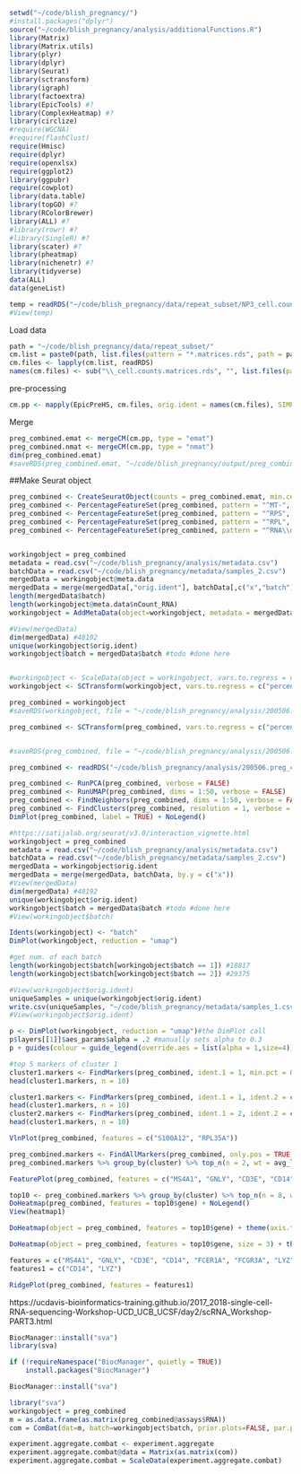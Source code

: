 ```r
setwd("~/code/blish_pregnancy/")
#install.packages("dplyr")
source("~/code/blish_pregnancy/analysis/additionalFunctions.R")
library(Matrix)
library(Matrix.utils)
library(plyr)
library(dplyr)
library(Seurat)
library(sctransform)
library(igraph)
library(factoextra)
library(EpicTools) #?
library(ComplexHeatmap) #?
library(circlize)
#require(WGCNA)
#require(flashClust)
require(Hmisc)
require(dplyr)
require(openxlsx)
require(ggplot2)
library(ggpubr)
require(cowplot)
library(data.table)
library(topGO) #?
library(RColorBrewer)
library(ALL) #?
#library(rowr) #?
#library(SingleR) #?
library(scater) #?
library(pheatmap)
library(nichenetr) #?
library(tidyverse)
data(ALL)
data(geneList)
```

```r
temp = readRDS("~/code/blish_pregnancy/data/repeat_subset/NP3_cell.counts.matrices.rds")
#View(temp)

```


Load data

```r
path = "~/code/blish_pregnancy/data/repeat_subset/"
cm.list = paste0(path, list.files(pattern = "*.matrices.rds", path = path))
cm.files <- lapply(cm.list, readRDS)
names(cm.files) <- sub("\\_cell.counts.matrices.rds", "", list.files(pattern = "*.matrices.rds", path = path))
```

pre-processing

```r
cm.pp <- mapply(EpicPreHS, cm.files, orig.ident = names(cm.files), SIMPLIFY = F)
```

Merge
```r
preg_combined.emat <- mergeCM(cm.pp, type = "emat")
preg_combined.nmat <- mergeCM(cm.pp, type = "nmat")
dim(preg_combined.emat)
#saveRDS(preg_combined.emat, "~/code/blish_pregnancy/output/preg_combined.emat.rds")
```


##Make Seurat object
```r
preg_combined <- CreateSeuratObject(counts = preg_combined.emat, min.cells = 10, names.field = 1, names.delim = "\\.")
preg_combined <- PercentageFeatureSet(preg_combined, pattern = "^MT-", col.name = "percent.mt")
preg_combined <- PercentageFeatureSet(preg_combined, pattern = "^RPS", col.name = "percent.rps")
preg_combined <- PercentageFeatureSet(preg_combined, pattern = "^RPL", col.name = "percent.rpl")
preg_combined <- PercentageFeatureSet(preg_combined, pattern = "^RNA\\d8S5", col.name = "percent.rrna")


workingobject = preg_combined
metadata = read.csv("~/code/blish_pregnancy/analysis/metadata.csv")
batchData = read.csv("~/code/blish_pregnancy/metadata/samples_2.csv")
mergedData = workingobject@meta.data
mergedData = merge(mergedData[,"orig.ident"], batchData[,c("x","batch")], all.x = TRUE)
length(mergedData$batch)
length(workingobject@meta.data$nCount_RNA)
workingobject = AddMetaData(object=workingobject, metadata = mergedData$batch, col.name = "batch")

#View(mergedData)
dim(mergedData) #48192
unique(workingobject$orig.ident)
workingobject$batch = mergedData$batch #todo #done here


#workingobject <- ScaleData(object = workingobject, vars.to.regress = c("batch"))
workingobject <- SCTransform(workingobject, vars.to.regress = c("percent.mt", "percent.rps", "percent.rpl", "percent.rrna", "nCount_RNA", "nFeature_RNA", "batch"), verbose = FALSE, return.only.var.genes = TRUE)

preg_combined = workingobject
#saveRDS(workingobject, file = "~/code/blish_pregnancy/analysis/200506.sbatch.preg_combined_NP3subset.seu.rds")

preg_combined <- SCTransform(preg_combined, vars.to.regress = c("percent.mt", "percent.rps", "percent.rpl", "percent.rrna", "nCount_RNA", "nFeature_RNA"), verbose = FALSE, return.only.var.genes = TRUE)


#saveRDS(preg_combined, file = "~/code/blish_pregnancy/analysis/200506.preg_combined_NP3subset.seu.rds")
```

```r
preg_combined <- readRDS("~/code/blish_pregnancy/analysis/200506.preg_combined_NP3subset.seu.rds") #ran on server # CAN START HERE!

preg_combined <- RunPCA(preg_combined, verbose = FALSE)
preg_combined <- RunUMAP(preg_combined, dims = 1:50, verbose = FALSE)
preg_combined <- FindNeighbors(preg_combined, dims = 1:50, verbose = FALSE)
preg_combined <- FindClusters(preg_combined, resolution = 1, verbose = FALSE)
DimPlot(preg_combined, label = TRUE) + NoLegend()
```




```r
#https://satijalab.org/seurat/v3.0/interaction_vignette.html
workingobject = preg_combined
metadata = read.csv("~/code/blish_pregnancy/analysis/metadata.csv")
batchData = read.csv("~/code/blish_pregnancy/metadata/samples_2.csv")
mergedData = workingobject$orig.ident
mergedData = merge(mergedData, batchData, by.y = c("x"))
#View(mergedData)
dim(mergedData) #48192
unique(workingobject$orig.ident)
workingobject$batch = mergedData$batch #todo #done here
#View(workingobject$batch)

Idents(workingobject) <- "batch"
DimPlot(workingobject, reduction = "umap") 

#get num. of each batch
length(workingobject$batch[workingobject$batch == 1]) #18817
length(workingobject$batch[workingobject$batch == 2]) #29375

#View(workingobject$orig.ident)
uniqueSamples = unique(workingobject$orig.ident)
write.csv(uniqueSamples, "~/code/blish_pregnancy/metadata/samples_1.csv", row.names = FALSE)
#View(workingobject$orig.ident)

```

```r
p <- DimPlot(workingobject, reduction = "umap")#the DimPlot call
p$layers[[1]]$aes_params$alpha = .2 #manually sets alpha to 0.3
p + guides(colour = guide_legend(override.aes = list(alpha = 1,size=4))) # forces the legend to be alpha = 1

```
```r
#top 5 markers of cluster 1
cluster1.markers <- FindMarkers(preg_combined, ident.1 = 1, min.pct = 0.25)
head(cluster1.markers, n = 10)

cluster1.markers <- FindMarkers(preg_combined, ident.1 = 1, ident.2 = c(2), min.pct = 0.25)
head(cluster1.markers, n = 10)
cluster2.markers <- FindMarkers(preg_combined, ident.1 = 2, ident.2 = c(1), min.pct = 0.25)
head(cluster1.markers, n = 10)
```

```r
VlnPlot(preg_combined, features = c("S100A12", "RPL35A"))

```



```r


preg_combined.markers <- FindAllMarkers(preg_combined, only.pos = TRUE, min.pct = 0.25, logfc.threshold = 0.25)
preg_combined.markers %>% group_by(cluster) %>% top_n(n = 2, wt = avg_logFC)
```




```r
FeaturePlot(preg_combined, features = c("MS4A1", "GNLY", "CD3E", "CD14", "FCER1A", "FCGR3A", "LYZ", "PPBP", "CD8A"))

```



```r
top10 <- preg_combined.markers %>% group_by(cluster) %>% top_n(n = 8, wt = avg_logFC)
DoHeatmap(preg_combined, features = top10$gene) + NoLegend()
View(heatmap1)

DoHeatmap(object = preg_combined, features = top10$gene) + theme(axis.text.y = element_text(size = 5), axis.text.x = element_text(size = 5))

DoHeatmap(object = preg_combined, features = top10$gene, size = 3) + theme(axis.text.y = element_text(size = 5))

```


```r
features = c("MS4A1", "GNLY", "CD3E", "CD14", "FCER1A", "FCGR3A", "LYZ", "PPBP", "CD8A")
features1 = c("CD14", "LYZ")

RidgePlot(preg_combined, features = features1)

```

https://ucdavis-bioinformatics-training.github.io/2017_2018-single-cell-RNA-sequencing-Workshop-UCD_UCB_UCSF/day2/scRNA_Workshop-PART3.html
```r
BiocManager::install("sva")
library(sva)

```

```r
if (!requireNamespace("BiocManager", quietly = TRUE))
    install.packages("BiocManager")

BiocManager::install("sva")

library("sva")
workingobject = preg_combined
m = as.data.frame(as.matrix(preg_combined@assays$RNA))
com = ComBat(dat=m, batch=workingobject$batch, prior.plots=FALSE, par.prior=TRUE)

experiment.aggregate.combat <- experiment.aggregate
experiment.aggregate.combat@data = Matrix(as.matrix(com))
experiment.aggregate.combat = ScaleData(experiment.aggregate.combat)

```


